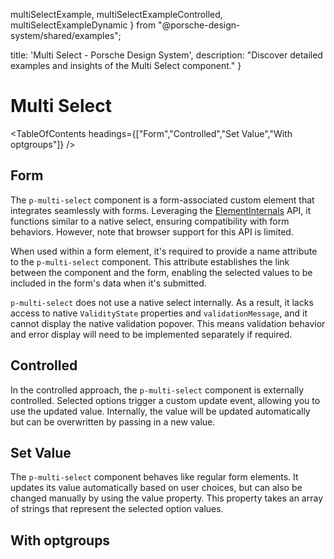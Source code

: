   multiSelectExample,
  multiSelectExampleControlled,
  multiSelectExampleDynamic
} from "@porsche-design-system/shared/examples";

  title: 'Multi Select - Porsche Design System',
  description: "Discover detailed examples and insights of the Multi Select component."
}

# Multi Select <ComponentStatus tagName="p-multi-select"></ComponentStatus>

<TableOfContents headings={["Form","Controlled","Set Value","With optgroups"]} />

## Form

The `p-multi-select` component is a form-associated custom element that integrates seamlessly with forms. Leveraging the
[ElementInternals](https://developer.mozilla.org/en-US/docs/Web/API/ElementInternals) API, it functions similar to a
native select, ensuring compatibility with form behaviors. However, note that browser support for this API is limited.

When used within a form element, it's required to provide a name attribute to the `p-multi-select` component. This
attribute establishes the link between the component and the form, enabling the selected values to be included in the
form's data when it's submitted.

<Notification heading="Attention" heading-tag="h2" state="warning">
  <code>p-multi-select</code> does not use a native select internally. As a result, it lacks access to native <code>ValidityState</code>
  properties and <code>validationMessage</code>, and it cannot display the native validation popover. This means validation behavior
  and error display will need to be implemented separately if required.
</Notification>

<ComponentExample codeSample={multiSelectExample} />

## Controlled

In the controlled approach, the `p-multi-select` component is externally controlled. Selected options trigger a custom
update event, allowing you to use the updated value. Internally, the value will be updated automatically but can be
overwritten by passing in a new value.

<ComponentExample codeSample={multiSelectExampleControlled} />

## Set Value

The `p-multi-select` component behaves like regular form elements. It updates its value automatically based on user
choices, but can also be changed manually by using the value property. This property takes an array of strings that
represent the selected option values.

<ComponentExample codeSample={multiSelectExampleDynamic} />

## With optgroups

<ComponentStory story={multiSelectStoryOptgroup} />
